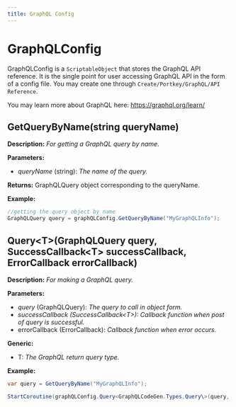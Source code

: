 ```yaml
---
title: GraphQL Config
---
```


# GraphQLConfig

GraphQLConfig is a `ScriptableObject` that stores the GraphQL API reference. It is the single point for user accessing GraphQL API in the form of a config file. You may create one through `Create/Portkey/GraphQL/API Reference`.

You may learn more about GraphQL here: https://graphql.org/learn/

## GetQueryByName(string queryName)

**Description:** *For getting a GraphQL query by name.*

**Parameters:**

-   *queryName* (string): *The name of the query.*

**Returns:** GraphQLQuery object corresponding to the queryName.

**Example:**

```c#
//getting the query object by name
GraphQLQuery query = graphQLConfig.GetQueryByName("MyGraphQLInfo");
```

## Query<T\>(GraphQLQuery query, SuccessCallback<T\> successCallback, ErrorCallback errorCallback)

**Description:** *For making a GraphQL query.*

**Parameters:**

-   *query* (GraphQLQuery): *The query to call in object form.*
-   *successCallback (SuccessCallback<T\>): Callback function when post of query is successful.*
-   errorCallback (ErrorCallback): *Callback function when error occurs.*

**Generic:**

-   T: *The GraphQL return query type.*

**Example:**

```c#
var query = GetQueryByName("MyGraphQLInfo");

StartCoroutine(graphQLConfig.Query<GraphQLCodeGen.Types.Query\>(query, SuccessCallback, ErrorCallback));
```
